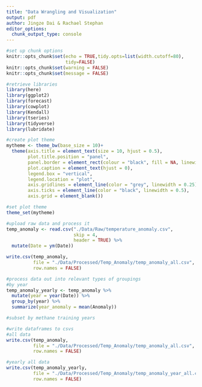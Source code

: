 ```yaml
---
title: "Data Wrangling and Visualization"
output: pdf
author: Jingze Dai & Rachael Stephan
editor_options: 
  chunk_output_type: console
---
```


```r
#set up chunk options
knitr::opts_chunk$set(echo = TRUE,tidy.opts=list(width.cutoff=80), 
                      tidy=FALSE) 
knitr::opts_chunk$set(warning = FALSE)
knitr::opts_chunk$set(message = FALSE)
```

```r
#retrieve libraries
library(here)
library(ggplot2)
library(forecast)
library(cowplot)
library(Kendall)
library(tseries)
library(tidyverse)
library(lubridate)
```

```r
#create plot theme
mytheme <- theme_bw(base_size = 10)+
  theme(axis.title = element_text(size = 10, hjust = 0.5),
        plot.title.position = "panel",
        panel.border = element_rect(colour = "black", fill = NA, linewidth = 0.25),
        plot.caption = element_text(hjust = 0),
        legend.box = "vertical",
        legend.location = "plot",
        axis.gridlines = element_line(color = "grey", linewidth = 0.25),
        axis.ticks = element_line(color = "black", linewidth = 0.5),
        axis.grid = element_blank())

#set plot theme
theme_set(mytheme)
```

```r
#upload raw data and process it
temp_anomaly <- read.csv("./Data/Raw/temperature_anomaly.csv", 
                         skip = 4, 
                         header = TRUE) %>%
  mutate(Date = ym(Date))

write.csv(temp_anomaly, 
          file = "./Data/Processed/Temp_Anomaly/temp_anomaly_all.csv",
          row.names = FALSE)
```

```r
#process data out into relevant types of groupings
#by year
temp_anomaly_yearly <- temp_anomaly %>%
  mutate(year = year(Date)) %>%
  group_by(year) %>%
  summarize(year_anomaly = mean(Anomaly))

#subset by methane training years
```

```r
#write dataframes to csvs
#all data
write.csv(temp_anomaly, 
          file = "./Data/Processed/Temp_Anomaly/temp_anomaly_all.csv",
          row.names = FALSE)

#yearly all data
write.csv(temp_anomaly_yearly, 
          file = "./Data/Processed/Temp_Anomaly/temp_anomaly_year_all.csv",
          row.names = FALSE)
```

